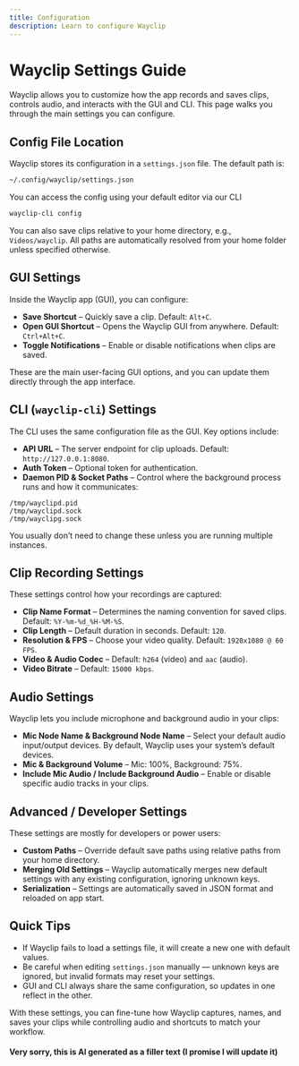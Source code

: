 ```yaml
---
title: Configuration
description: Learn to configure Wayclip
---
```


# Wayclip Settings Guide

Wayclip allows you to customize how the app records and saves clips, controls audio, and interacts with the GUI and CLI. This page walks you through the main settings you can configure.

## Config File Location

Wayclip stores its configuration in a `settings.json` file. The default path is:

```bash
~/.config/wayclip/settings.json
```

<Callout title="Note">
You can access the config using your default editor via our CLI

```bash
wayclip-cli config
```

</Callout>

You can also save clips relative to your home directory, e.g., `Videos/wayclip`. All paths are automatically resolved from your home folder unless specified otherwise.

## GUI Settings

Inside the Wayclip app (GUI), you can configure:

- **Save Shortcut** – Quickly save a clip. Default: `Alt+C`.
- **Open GUI Shortcut** – Opens the Wayclip GUI from anywhere. Default: `Ctrl+Alt+C`.
- **Toggle Notifications** – Enable or disable notifications when clips are saved.

These are the main user-facing GUI options, and you can update them directly through the app interface.

## CLI (`wayclip-cli`) Settings

The CLI uses the same configuration file as the GUI. Key options include:

- **API URL** – The server endpoint for clip uploads. Default: `http://127.0.0.1:8080`.
- **Auth Token** – Optional token for authentication.
- **Daemon PID & Socket Paths** – Control where the background process runs and how it communicates:

```text title="Default Paths"
/tmp/wayclipd.pid
/tmp/wayclipd.sock
/tmp/wayclipg.sock
```

<Callout>You usually don’t need to change these unless you are running multiple instances.</Callout>

## Clip Recording Settings

These settings control how your recordings are captured:

- **Clip Name Format** – Determines the naming convention for saved clips. Default: `%Y-%m-%d_%H-%M-%S`.
- **Clip Length** – Default duration in seconds. Default: `120`.
- **Resolution & FPS** – Choose your video quality. Default: `1920x1080 @ 60 FPS`.
- **Video & Audio Codec** – Default: `h264` (video) and `aac` (audio).
- **Video Bitrate** – Default: `15000 kbps`.

## Audio Settings

Wayclip lets you include microphone and background audio in your clips:

- **Mic Node Name & Background Node Name** – Select your default audio input/output devices. By default, Wayclip uses your system’s default devices.
- **Mic & Background Volume** – Mic: 100%, Background: 75%.
- **Include Mic Audio / Include Background Audio** – Enable or disable specific audio tracks in your clips.

## Advanced / Developer Settings

These settings are mostly for developers or power users:

- **Custom Paths** – Override default save paths using relative paths from your home directory.
- **Merging Old Settings** – Wayclip automatically merges new default settings with any existing configuration, ignoring unknown keys.
- **Serialization** – Settings are automatically saved in JSON format and reloaded on app start.

## Quick Tips

- If Wayclip fails to load a settings file, it will create a new one with default values.
- Be careful when editing `settings.json` manually — unknown keys are ignored, but invalid formats may reset your settings.
- GUI and CLI always share the same configuration, so updates in one reflect in the other.

<Callout title='Workflow Tip'>
    With these settings, you can fine-tune how Wayclip captures, names, and saves your clips while controlling audio and
    shortcuts to match your workflow.
</Callout>


#### Very sorry, this is AI generated as a filler text (I promise I will update it)
